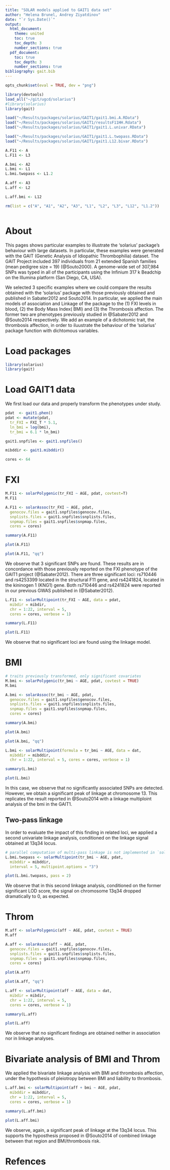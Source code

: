 ```yaml
---
title: "SOLAR models applied to GAIT1 data set"
author: "Helena Brunel, Andrey Ziyatdinov"
date: "`r Sys.Date()`"
output:
  html_document:
    theme: united
    toc: true
    toc_depth: 3
    number_sections: true
  pdf_document:
    toc: true
    toc_depth: 3
    number_sections: true
bibliography: gait.bib
---
```


```r
opts_chunk$set(eval = TRUE, dev = "png")
```

```r
library(devtools)
load_all("~/git/ugcd/solarius")
#library(solarius)
library(gait)
```

```r
load("~/Results/packages/solarius/GAIT1/gait1.bmi.A.RData")
load("~/Results/packages/solarius/GAIT1/resultsF11HH.Rdata")
load("~/Results/packages/solarius/GAIT1/gait1.L.univar.RData")

load("~/Results/packages/solarius/GAIT1/gait1.L.twopass.RData")
load("~/Results/packages/solarius/GAIT1/gait1.L12.bivar.RData")

A.F11 <- A
L.F11 <- L3

A.bmi <- A2
L.bmi <- L1
L.bmi.twopass <- L1.2

A.aff <- A3
L.aff <- L2

L.aff.bmi <- L12

rm(list = c("A", "A1", "A2", "A3", "L1", "L2", "L3", "L12", "L1.2"))
```

```r
```


# About

This pages shows particular examples to illustrate the 'solarius' package's behaviour with large datasets. In particular, these examples were generated with the GAIT (Genetic Analysis of Idiopathic Thrombophilia) dataset. The GAIT Project included 397 individuals from 21 extended Spanish families (mean pedigree size = 19) (@Souto2000). A genome-wide set of 307,984 SNPs was typed in all of the participants using the Infinium 317 k Beadchip on the Illumina platform (San Diego, CA, USA).

 
We selected 3 specific examples where we could compare the results obtained with the 'solarius' package with those previously obtained and published in Sabater2012 and Souto2014. In particular, we applied the main models of association and Linkage of the package to the (1) FXI levels in blood, (2) the Body Mass Index( BMI) and (3) the Thrombosis affection. The former two are phenotypes previously studied in @Sabater2012 and @Souto2014 respectively. We add an example of a dichotomic trait, the thrombosis affection, in order to iluustrate the behaviour of the 'solarius' package function with  dichtomous variables.


# Load packages

```r
library(solarius)
library(gait)
``` 

# Load GAIT1 data

We first load our data and properly transform the phenotypes under study. 

```r
pdat  <- gait1.phen()
pdat <- mutate(pdat, 
  tr_FXI = FXI_T * 5.1,
  ln_bmi = log(bmi),  
  tr_bmi = 6.1 * ln_bmi)

gait1.snpfiles <- gait1.snpfiles()

mibddir <- gait1.mibddir()
```

```r
cores <- 64
```

# FXI

```r
M.F11 <- solarPolygenic(tr_FXI ~ AGE, pdat, covtest=T)
M.F11
```

```r
A.F11 <- solarAssoc(tr_FXI ~ AGE, pdat, 
  genocov.files = gait1.snpfiles$genocov.files, 
  snplists.files = gait1.snpfiles$snplists.files, 
  snpmap.files = gait1.snpfiles$snpmap.files, 
  cores = cores)
```

```r
summary(A.F11)
```

```r
plot(A.F11)
```

```r
plot(A.F11, "qq")
```

We observe that 3 significant SNPs  are found. These results are in concordance with those previously reported on the FXI phenotype of the GAIT1 project (@Sabater2012). There are three significant loci: rs710446 and rs4253399 located in the structural F11 gene, and rs4241824, located in the kininogen 1 (KNG1) gene. Both rs710446 and rs4241824 were reported in our previous GWAS published in (@Sabater2012).


```r
L.F11 <- solarMultipoint(tr_FXI ~ AGE, data = pdat, 
  mibdir = mibdir, 
  chr = 1:22, interval = 5, 
  cores = cores, verbose = 1)
```

```r
summary(L.F11)
```

```r
plot(L.F11)
```

We observe that no significant loci are found using the linkage model. 

# BMI

```r
# traits previously transformed, only significant covariates
M.bmi <- solarPolygenic(tr_bmi ~ AGE, pdat, covtest = TRUE)
M.bmi
```

```r
A.bmi <- solarAssoc(tr_bmi ~ AGE, pdat, 
  genocov.files = gait1.snpfiles$genocov.files, 
  snplists.files = gait1.snpfiles$snplists.files, 
  snpmap.files = gait1.snpfiles$snpmap.files, 
  cores = cores)
```

```r
summary(A.bmi)
```

```r
plot(A.bmi)
```

```r
plot(A.bmi, "qq")
```

```r
L.bmi <- solarMultipoint(formula = tr_bmi ~ AGE, data = dat, 
  mibddir = mibddir, 
  chr = 1:22, interval = 5, cores = cores, verbose = 1)
```

```r
summary(L.bmi)
```

```r
plot(L.bmi)
```

In this case, we observe that no significantly associated SNPs are detected. However, we obtain a significant peak of linkage at chromosome 13. This replicates the result reported in @Souto2014 with a linkage multiploint analysis of the bmi in the GAIT1. 

## Two-pass linkage

In order to evaluate the impact of this finding in related loci, we applied a second univariate linkage analysis, conditioned on the linkage signal obtained at 13q34 locus.

```r
# parallel computation of multi-pass linkage is not implemented in `solarius` yet
L.bmi.twopass <- solarMultipoint(tr_bmi ~ AGE, pdat, 
  mibddir = mibddir, 
  interval = 5, multipoint.options = "3")
```


```r
plot(L.bmi.twopass, pass = 2)
```

We observe that in this second linkage analysis, conditioned on the former significant LOD score, the signal on chromosome 13q34 dropped dramatically to 0, as expected.

# Throm

```r
M.aff <- solarPolygenic(aff ~ AGE, pdat, covtest = TRUE)
M.aff
```

``` r
A.aff <- solarAssoc(aff ~ AGE, pdat, 
  genocov.files = gait1.snpfiles$genocov.files, 
  snplists.files = gait1.snpfiles$snplists.files, 
  snpmap.files = gait1.snpfiles$snpmap.files, 
  cores = cores)
```

```r
plot(A.aff)
```

```r
plot(A.aff, "qq")
```

```r
L.aff <- solarMultipoint(aff ~ AGE, data = dat, 
  mibdir = mibdir, 
  chr = 1:22, interval = 5, 
  cores = cores, verbose = 1)
```

```r
summary(L.aff)
```

```r
plot(L.aff)
```

We observe that no significant findings are obtained neither in association nor in linkage analyses. 

# Bivariate analysis of BMI and Throm

We applied the bivariate linkage analysis with BMI and thrombosis affection, under the hypothesis of pleiotropy between BMI and liability to thrombosis.


```r
L.aff.bmi <- solarMultipoint(aff + bmi ~ AGE, pdat, 
  mibddir = mibddir, 
  chr = 1:22, interval = 5, 
  cores = cores, verbose = 1)
```


```r
summary(L.aff.bmi)
```

```r
plot(L.aff.bmi)
```

We observe, again, a significant peak of linkage at the 13q34 locus. This supports the hyposthesis proposed in @Souto2014 of combined linkage between that region and BMI/thrombosis risk.

# Refences
